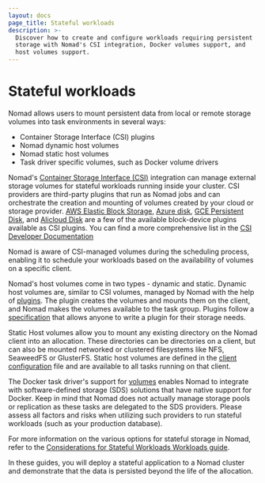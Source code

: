 ```yaml
---
layout: docs
page_title: Stateful workloads
description: >-
  Discover how to create and configure workloads requiring persistent
  storage with Nomad's CSI integration, Docker volumes support, and
  host volumes support.
---
```


# Stateful workloads

Nomad allows users to mount persistent data from local or remote storage volumes
into task environments in several ways:

- Container Storage Interface (CSI) plugins
- Nomad dynamic host volumes
- Nomad static host volumes
- Task driver specific volumes, such as Docker volume drivers

Nomad's [Container Storage Interface (CSI)][csi-spec] integration can manage
external storage volumes for stateful workloads running inside your cluster. CSI
providers are third-party plugins that run as Nomad jobs and can orchestrate the creation and
mounting of volumes created by your cloud or storage provider. [AWS Elastic Block Storage],
[Azure disk], [GCE Persistent Disk], and [Alicloud Disk] are a few of the available
block-device plugins available as CSI plugins. You can find a more comprehensive list
in the [CSI Developer Documentation][csi-drivers]

Nomad is aware of CSI-managed volumes during the
scheduling process, enabling it to schedule your workloads based on the
availability of volumes on a specific client.

Nomad's host volumes come in two types - dynamic and static. Dynamic host volumes are, similar
to CSI volumes, managed by Nomad with the help of [plugins][dhv_plugins]. The plugin creates the volumes
and mounts them on the client, and Nomad makes the volumes available to the task group. Plugins follow a
[specification][dhv_spec] that allows anyone to write a plugin for their storage needs.

Static Host volumes allow you to mount any existing directory on the Nomad client into an allocation.
These directories can be directories on a client, but can also be mounted networked or clustered
filesystems like NFS, SeaweedFS or GlusterFS. Static host volumes are defined in the [client configuration][config_static_host_vol]
file and are available to all tasks running on that client.

The Docker task driver's support for [volumes][docker-volumes] enables Nomad to
integrate with software-defined storage (SDS) solutions that have native support for Docker. Keep in mind that
Nomad does not actually manage storage pools or replication as these tasks are
delegated to the SDS providers. Please assess all factors and risks when
utilizing such providers to run stateful workloads (such as your production
database).

For more information on the various options for stateful storage in Nomad, refer to the [Considerations for Stateful Workloads
Workloads guide][considerations_stateful_workloads].

In these guides, you will deploy a stateful application to a Nomad cluster and
demonstrate that the data is persisted beyond the life of the allocation.


[docker-volumes]: /nomad/docs/job-declare/task-driver/docker#volumes
[csi-spec]: https://github.com/container-storage-interface/spec
[csi-drivers]: https://kubernetes-csi.github.io/docs/drivers.html
[aws elastic block storage]: https://github.com/kubernetes-sigs/aws-ebs-csi-driver
[azure disk]: https://github.com/kubernetes-sigs/azuredisk-csi-driver
[gce persistent disk]: https://github.com/kubernetes-sigs/gcp-compute-persistent-disk-csi-driver
[alicloud disk]: https://github.com/AliyunContainerService/csi-plugin
[dhv_spec]: /nomad/docs/other-specifications/volume/host
[dhv_plugins]: /nomad/docs/architecture/storage/host-volumes
[config_static_host_vol]: /nomad/docs/configuration/client#host_volume-block
[considerations_stateful_workloads]: /nomad/docs/architecture/storage/stateful-workloads
